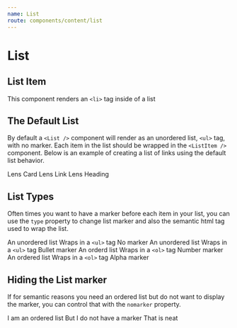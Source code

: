 ```yaml
---
name: List
route: components/content/list
---
```



# List

<ComponentDetail of="List" />

## List Item

<ComponentDetail of="ListItem" github="List/ListItem" />

This component renders an `<li>` tag inside of a list

## The Default List

By default a `<List />` component will render as an unordered list, `<ul>` tag, with no marker. Each item in the list should be wrapped in the `<ListItem />` component. Below is an example of creating a list of links using the default list behavior.

<Playground>
  <List>
    <ListItem>
      <Link href="/#!/Card">Lens Card</Link>
    </ListItem>
    <ListItem>
      <Link href="/#!/Link">Lens Link</Link>
    </ListItem>
    <ListItem>
      <Link href="/#!/Heading">Lens Heading</Link>
    </ListItem>
  </List>
</Playground>

## List Types

Often times you want to have a marker before each item in your list, you can use the `type` property to change list marker and also the semantic html tag used to wrap the list.

<Playground>
  <React.Fragment>
    <List>
      <ListItem>An unordered list</ListItem>
      <ListItem>
        Wraps in a <Code>&lt;ul&gt;</Code> tag
      </ListItem>
      <ListItem>No marker</ListItem>
    </List>
    <List type="bullet">
      <ListItem>An unordered list</ListItem>
      <ListItem>
        Wraps in a <Code>&lt;ul&gt;</Code> tag
      </ListItem>
      <ListItem>Bullet marker</ListItem>
    </List>
    <List type="number">
      <ListItem>An orderd list</ListItem>
      <ListItem>
        Wraps in a <Code element="code">&lt;ol&gt;</Code> tag
      </ListItem>
      <ListItem>Number marker</ListItem>
    </List>
    <List type="letter">
      <ListItem>An ordered list</ListItem>
      <ListItem>
        Wraps in a <Code>&lt;ol&gt;</Code> tag
      </ListItem>
      <ListItem>Alpha marker</ListItem>
    </List>
  </React.Fragment>
</Playground>

## Hiding the List marker

If for semantic reasons you need an ordered list but do not want to display the marker, you can control that with the `nomarker` property.

<Playground>
  <List type="number" nomarker>
    <ListItem>I am an ordered list</ListItem>
    <ListItem>But I do not have a marker</ListItem>
    <ListItem>That is neat</ListItem>
  </List>
</Playground>
